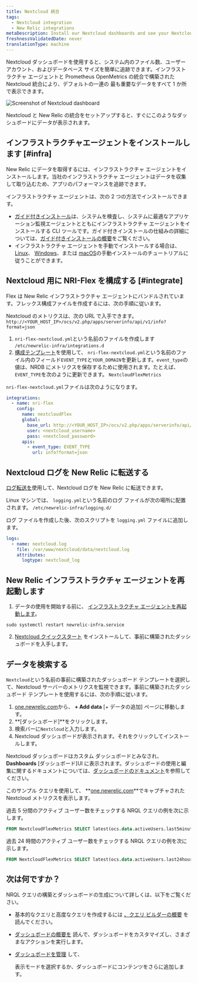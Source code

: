 ```yaml
---
title: Nextcloud 統合
tags:
  - Nextcloud integration
  - New Relic integrations
metaDescription: Install our Nextcloud dashboards and see your Nextcloud performance data in New Relic.
freshnessValidatedDate: never
translationType: machine
---
```




Nextcloud ダッシュボードを使用すると、システム内のファイル数、ユーザー アカウント、およびデータベース サイズを簡単に追跡できます。インフラストラクチャ エージェントと Prometheus OpenMetrics の統合で構築された Nextcloud 統合により、デフォルトの一連の <InlinePopover type="dashboards"/>最も重要なデータをすべて 1 か所で表示できます。

<img
  title="Screenshot of Nextcloud dashboard"
  src={infrastructureNextcloudIntegration}
/>

<figcaption>
  Nextcloud と New Relic の統合をセットアップすると、すぐにこのようなダッシュボードにデータが表示されます。
</figcaption>

## インフラストラクチャエージェントをインストールします [#infra]

New Relic にデータを取得するには、インフラストラクチャ エージェントをインストールします。当社のインフラストラクチャ エージェントはデータを収集して取り込むため、アプリのパフォーマンスを追跡できます。

インフラストラクチャ エージェントは、次の 2 つの方法でインストールできます。

* [ガイド付きインストール](https://one.newrelic.com/nr1-core?state=4f81feab-35f7-e97e-9903-52510f8542bd)は、システムを検査し、システムに最適なアプリケーション監視エージェントとともにインフラストラクチャ エージェントをインストールする CLI ツールです。ガイド付きインストールの仕組みの詳細については、[ガイド付きインストールの概要](/docs/infrastructure/host-integrations/installation/new-relic-guided-install-overview)をご覧ください。
* インフラストラクチャ エージェントを手動でインストールする場合は、 [Linux](/docs/infrastructure/install-infrastructure-agent/linux-installation/install-infrastructure-monitoring-agent-linux)、 [Windows](/docs/infrastructure/install-infrastructure-agent/windows-installation/install-infrastructure-monitoring-agent-windows/)、または [macOS](/docs/infrastructure/install-infrastructure-agent/macos-installation/install-infrastructure-monitoring-agent-macos/)の手動インストールのチュートリアルに従うことができます。

## Nextcloud 用に NRI-Flex を構成する [#integrate]

Flex は New Relic インフラストラクチャ エージェントにバンドルされています。フレックス構成ファイルを作成するには、次の手順に従います。

Nextcloud のメトリクスは、次の URL で入手できます。 `http://<YOUR_HOST_IP>/ocs/v2.php/apps/serverinfo/api/v1/info?format=json`

1. `nri-flex-nextcloud.yml`という名前のファイルを作成します `/etc/newrelic-infra/integrations.d`
2. [構成テンプレート](https://github.com/newrelic/nri-flex/blob/master/examples/json-read-cmd-example.yml)を使用して、 `nri-flex-nextcloud.yml`という名前のファイル内のフィールド`EVENT_TYPE`と`YOUR_DOMAIN`を更新します。`event_type`の値は、NRDB にメトリクスを保存するために使用されます。たとえば、 `EVENT_TYPE`を次のように更新できます。 `NextcloudFlexMetrics`

`nri-flex-nextcloud.yml`ファイルは次のようになります。

```yml
integrations:
  - name: nri-flex
    config:
      name: nextcloudFlex
      global:
        base_url: http://<YOUR_HOST_IP>/ocs/v2.php/apps/serverinfo/api/v1/
        user: <nextcloud_username>
        pass: <nextcloud_password>
      apis:
        - event_type: EVENT_TYPE
          url: info?format=json
```

## Nextcloud ログを New Relic に転送する

[ログ転送を](/docs/logs/forward-logs/forward-your-logs-using-infrastructure-agent/)使用して、Nextcloud ログを New Relic に転送できます。

Linux マシンでは、 `logging.yml`という名前のログ ファイルが次の場所に配置されます。 `/etc/newrelic-infra/logging.d/`

ログ ファイルを作成した後、次のスクリプトを `logging.yml` ファイルに追加します。

```yml
logs:
  - name: nextcloud.log
    file: /var/www/nextcloud/data/nextcloud.log
    attributes:
      logtype: nextcloud_log
```

## New Relic インフラストラクチャ エージェントを再起動します

1. データの使用を開始する前に、 [インフラストラクチャ エージェントを再起動します](/docs/infrastructure/install-infrastructure-agent/manage-your-agent/start-stop-restart-infrastructure-agent/)。

```shell
sudo systemctl restart newrelic-infra.service
```

2. [Nextcloud クイックスタート](https://newrelic.com/instant-observability/nextcloud) をインストールして、事前に構築されたダッシュボードを入手します。

## データを検索する

`Nextcloud`という名前の事前に構築されたダッシュボード テンプレートを選択して、Nextcloud サーバーのメトリクスを監視できます。事前に構築されたダッシュボード テンプレートを使用するには、次の手順に従います。

1. [one.newrelic.com](https://one.newrelic.com)から、 **+ Add data** \[+ データの追加] ページに移動します。
2. **\[ダッシュボード]**をクリックします。
3. 検索バーに`Nextcloud`と入力します。
4. Nextcloud ダッシュボードが表示されます。それをクリックしてインストールします。

Nextcloud ダッシュボードはカスタム ダッシュボードとみなされ、**Dashboards** \[ダッシュボード]UI に表示されます。ダッシュボードの使用と編集に関するドキュメントについては、[ダッシュボードのドキュメント](/docs/query-your-data/explore-query-data/dashboards/introduction-dashboards)を参照してください。

このサンプル クエリを使用して、 **[one.newrelic.com](https://one.newrelic.com/all-capabilities)**でキャプチャされた Nextcloud メトリクスを表示します。

過去 5 分間のアクティブ ユーザー数をチェックする NRQL クエリの例を次に示します。

```sql
FROM NextcloudFlexMetrics SELECT latest(ocs.data.activeUsers.last5minutes)
```

過去 24 時間のアクティブ ユーザー数をチェックする NRQL クエリの例を次に示します。

```sql
FROM NextcloudFlexMetrics SELECT latest(ocs.data.activeUsers.last24hours)
```

## 次は何ですか？

NRQL クエリの構築とダッシュボードの生成について詳しくは、以下をご覧ください。

* 基本的なクエリと高度なクエリを作成するには [、クエリ ビルダーの概要](/docs/query-your-data/explore-query-data/query-builder/introduction-query-builder) を読んでください。

* [ダッシュボードの概要を](/docs/query-your-data/explore-query-data/dashboards/introduction-dashboards) 読んで、ダッシュボードをカスタマイズし、さまざまなアクションを実行します。

* [ダッシュボードを管理](/docs/query-your-data/explore-query-data/dashboards/manage-your-dashboard) して、

  <InlinePopover type="dashboards"/>

  表示モードを選択するか、ダッシュボードにコンテンツをさらに追加します。
